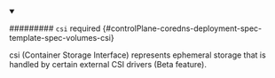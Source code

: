 


<details className="config-field" data-expandable="true" open>
<summary>

######### `csi` <span className="config-field-required" data-required="false">required</span> <span className="config-field-type"></span> <span className="config-field-default"></span> <span className="config-field-enum"></span> {#controlPlane-coredns-deployment-spec-template-spec-volumes-csi}

csi (Container Storage Interface) represents ephemeral storage that is handled by certain external CSI drivers (Beta feature).

</summary>

<PartialCsireference />


</details>
